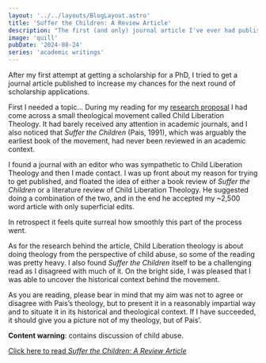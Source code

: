 ```yaml
---
layout: '../../layouts/BlogLayout.astro'
title: 'Suffer the Children: A Review Article'
description: "The first (and only) journal article I've ever had published."
image: 'quill'
pubDate: '2024-08-24'
series: 'academic writings'
---
```


After my first attempt at getting a scholarship for a PhD, I tried to get a journal article published to increase my chances for the next round of scholarship applications.

First I needed a topic... During my reading for my [research proposal](/blog/036-doing-trinitarian-theology-for-and-with-children) I had come across a small theological movement called Child Liberation Theology. It had barely received any attention in academic journals, and I also noticed that _Suffer the Children_ (Pais, 1991), which was arguably the earliest book of the movement, had never been reviewed in an academic context.

I found a journal with an editor who was sympathetic to Child Liberation Theology and then I made contact. I was up front about my reason for trying to get published, and floated the idea of either a book review of _Suffer the Children_ or a literature review of Child Liberation Theology. He suggested doing a combination of the two, and in the end he accepted my ~2,500 word article with only superficial edits.

In retrospect it feels quite surreal how smoothly this part of the process went.

As for the research behind the article, Child Liberation theology is about doing theology from the perspective of child abuse, so some of the reading was pretty heavy. I also found _Suffer the Children_ itself to be a challenging read as I disagreed with much of it. On the bright side, I was pleased that I was able to uncover the historical context behind the movement.

As you are reading, please bear in mind that my aim was not to agree or disagree with Pais’s theology, but to present it in a reasonably impartial way and to situate it in its historical and theological context. If I have succeeded, it should give you a picture not of my theology, but of Pais’.

**Content warning**: contains discussion of child abuse.

[Click here to read _Suffer the Children: A Review Article_](https://currentsjournal.org/index.php/currents/article/view/291)
